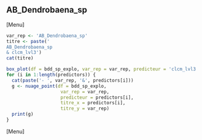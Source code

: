 ##  AB_Dendrobaena_sp
[Menu]
```r
var_rep <- 'AB_Dendrobaena_sp'
titre <- paste('
AB_Dendrobaena_sp
& clcm_lvl3')
cat(titre)

box_plot(df = bdd_sp_explo, var_rep = var_rep, predicteur = 'clcm_lvl3', titre_x = 'clcm_lvl3', titre_y = var_rep)
for (i in 1:length(predictors)) {
  cat(paste('- ', var_rep, '&', predictors[i]))
  g <- nuage_point(df = bdd_sp_explo,
                    var_rep = var_rep,
                    predicteur = predictors[i],
                    titre_x = predictors[i],
                    titre_y = var_rep)
  print(g)
}
```
[Menu] 



